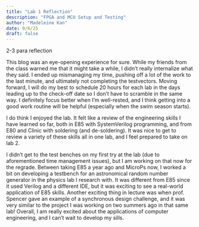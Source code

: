 ```yaml
---
title: "Lab 1 Reflection"
description: "FPGA and MCU Setup and Testing"
author: "Madeleine Kan"
date: 9/6/25
draft: false
---
```


2-3 para reflection

This blog was an eye-opening experience for sure. While my friends from the class warned 
me that it might take a while, I didn't really internalize what they said. I ended up
mismanaging my time, pushing off a lot of the work to the last minute, and ultimately
not completing the testvectors. Moving forward, I will do my best to schedule
20 hours for each lab in the days leading up to the check-off date so I don't have to scramble
in the same way. I definitely focus better when I'm well-rested, and I think getting
into a good work routine will be helpful (especially when the swim season starts).

I do think I enjoyed the lab. It felt like a review of the engineering skills I have learned
so far, both in E85 with SystemVerilog programming, and from E80 and Clinic with soldering
(and de-soldering). It was nice to get to review a variety of these skills all in one lab,
and I feel prepared to take on lab 2. 

I didn't get to the test benches on my first try at the lab (due to aforementioned time 
management issues), but I am working on that now for the regrade.
Between taking E85 a year ago and MicroPs now, I worked a bit on developing a testbench
for an astronomical random number generator in the physics lab I research with. It was different
from E85 since it used Verilog and a different IDE, but it was exciting to see a real-world
application of E85 skills. Another exciting thing in lecture was when prof. Spencer gave
an example of a synchronous design challenge, and it was very similar to the project
I was working on two summers ago in that same lab! Overall, I am really excited about the 
applications of computer engineering, and I can't wait to develop my sills. 

